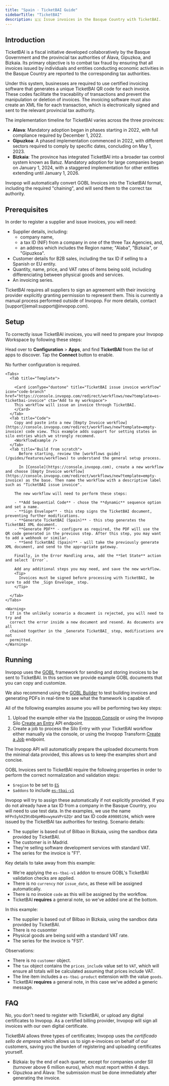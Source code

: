 ```yaml
---
title: "Spain · TicketBAI Guide"
sidebarTitle: "TicketBAI"
description: 🇪🇸 Issue invoices in the Basque Country with TicketBAI.
---
```



## Introduction

TicketBAI is a fiscal initiative developed collaboratively by the Basque Government and the provincial tax authorities of Álava, Gipuzkoa, and Bizkaia. Its primary objective is to combat tax fraud by ensuring that all invoices issued by individuals and entities conducting economic activities in the Basque Country are reported to the corresponding tax authorities.

Under this system, businesses are required to use certified invoicing software that generates a unique TicketBAI QR code for each invoice. These codes facilitate the traceability of transactions and prevent the manipulation or deletion of invoices. The invoicing software must also create an XML file for each transaction, which is electronically signed and sent to the relevant provincial tax authority.

The implementation timeline for TicketBAI varies across the three provinces:

- **Alava**: Mandatory adoption began in phases starting in 2022, with full compliance required by December 1, 2022.
- **Gipuzkoa**: A phased implementation commenced in 2022, with different sectors required to comply by specific dates, concluding on May 1, 2023.
- **Bizkaia**: The province has integrated TicketBAI into a broader tax control system known as Batuz. Mandatory adoption for large companies began on January 1, 2024, with a staggered implementation for other entities extending until January 1, 2026.

Invopop will automatically convert GOBL Invoices into the TicketBAI format, including the required "chaining", and will send them to the correct tax authority.

## Prerequisites

In order to register a supplier and issue invoices, you will need:

- Supplier details, including:
  - company name,
  - a tax ID (NIF) from a company in one of the three Tax Agencies, and,
  - an address which includes the Region name; "Alaba", "Bizkaia", or "Gipuzkoa".
- Customer details for B2B sales, including the tax ID if selling to a Spanish or EU entity.
- Quantity, name, price, and VAT rates of items being sold, including differenciating between physical goods and services.
- An invoicing series.

<Info>
  TicketBAI requires all suppliers to sign an agreement with their invoicing
  provider explicitly granting permission to represent them. This is currently a
  manual process performed outside of Invopop. For more details, contact
  [support](email:support@invopop.com).
</Info>

## Setup

To correctly issue TicketBAI invoices, you will need to prepare your Invopop Workspace by following these steps:
<Steps>
<Step title="Connect the TicketBAI app">

Head over to **Configuration** > **Apps**, and find **TicketBAI** from the list of apps to discover. Tap the **Connect** button to enable.

No further configuration is required.

</Step>

<Step title="Create invoice workflow">


    <Tabs>
      <Tab title="Template">

        <Card iconType="duotone" title="TicketBAI issue invoice workflow" icon="code-branch" href="https://console.invopop.com/redirect/workflows/new?template=es-ticketbai-invoice" cta="Add to my workspace">
        This workflow will issue an invoice through TicketBAI.
        </Card>
      </Tab>
      <Tab title="Code">
        Copy and paste into a new [Empty Invoice workflow](https://console.invopop.com/redirect/workflows/new?template=empty-invoice) code view. This example adds support for setting states on silo entries which we strongly recomend.
        <WorkflowExample />
      </Tab>
      <Tab title="Build from scratch">
          Before starting, review the [workflows guide](/guides/features/workflows) to understand the general setup process.

          In [Console](https://console.invopop.com), create a new workflow and choose [Empty Invoice workflow](https://console.invopop.com/redirect/workflows/new?template=empty-invoice) as the base. Then name the workflow with a descriptive label such as "TicketBAI issue invoice".

        The new workflow will need to perform these steps:

        - **Add Sequential Code** - chose the **dynamic** sequence option and set a name.
        - **Sign Envelope** - this step signs the TicketBAI document, preventing further modifications.
        - **Generate TicketBAI (Spain)** - this step generates the TicketBAI XML document.
        - **Generate PDF** - configure as required, the PDF will use the QR code generated in the previous step. After this step, you may want to add a webhook or similar.
        - **Send TicketBAI (Spain)** - will take the previously generate XML document, and send to the appropriate gateway.

        Finally, in the Error Handling area, add the **Set State** action and select `Error`.

        Add any additional steps you may need, and save the new workflow.
        <Tip>
          Invoices must be signed before processing with TicketBAI, be sure to add the _Sign Envelope_ step.
        </Tip>

      </Tab>
    </Tabs>

    <Warning>
      If in the unlikely scenario a document is rejected, you will need to try and
      correct the error inside a new document and resend. As documents are all
      chained together in the _Generate TicketBAI_ step, modifications are not
      permitted.
    </Warning>

</Step>

</Steps>

## Running

Invopop uses the [GOBL](https://docs.gobl.org) framework for sending and storing invoices to be sent to TicketBAI. In this section we provide example GOBL documents that you can copy and customize.

We also recommend using the [GOBL Builder](https://build.gobl.org) to test building invoices and generating PDFs in real-time to see what the framework is capable of.

All of the following examples assume you will be performing two key steps:

1. Upload the example either via the [Invopop Console](https://console.invopop.com) or using the Invopop Silo [Create an Entry](/api-ref/silo/entries/create-an-entry-put) API endpoint.
2. Create a job to process the Silo Entry with your TicketBAI workflow either manually via the console, or using the Invopop Transform [Create a Job](/api-ref/transform/jobs/create-a-job-put) endpoint.

The Invopop API will automatically prepare the uploaded documents from the minimal data provided, this allows us to keep the examples short and concise.

GOBL Invoices sent to TicketBAI require the following properties in order to perform the correct normalization and validation steps:

- `$region` to be set to [`ES`](https://docs.gobl.org/regimes/es)
- `$addons` to include [`es-tbai-v1`](https://docs.gobl.org/addons/es-tbai-v1)

Invopop will try to assign these automatically if not explicitly provided.
<Tip>
  If you do not already have a tax ID from a company in the Basque Country, you
  will need to use test data. In the examples, we use the name
  `HFPn5yhXZ9tdD4pHRbvwymaVPrGZQr` and tax ID code `A99805194`, which were
  issued by the TicketBAI tax authorities for testing.
</Tip>
<AccordionGroup>
<Accordion title="B2B Invoice">
Scenario details:

- The supplier is based out of Bilbao in Bizkaia, using the sandbox data provided by TicketBAI.
- The customer is in Madrid.
- They're selling software development services with standard VAT.
- The series for the invoice is "F1".

<B2BInvoice />

Key details to take away from this example:

- We're applying the `es-tbai-v1` addon to ensure GOBL's TicketBAI validation checks are applied.
- There is no `currency` nor `issue_date`, as these will be assigned automatically.
- There is no invoice `code` as this will be assigned by the workflow.
- TicketBAI **requires** a general note, so we've added one at the bottom.

</Accordion>
<Accordion title="B2C Simplified Invoice">
In this example:

- The supplier is based out of Bilbao in Bizkaia, using the sandbox data provided by TicketBAI.
- There is no cusomter
- Physical goods are being sold with a standard VAT rate.
- The series for the invoice is "FS1".

<B2CInvoice />

Observations:

- There is no `customer` object.
- The `tax` object contains the `prices_include` value set to `VAT`, which will ensure all totals will be calculated assuming that prices include VAT.
- The line item includes a `es-tbai-product` extension with the value `goods`.
- TicketBAI **requires** a general note, in this case we've added a generic message.

</Accordion>
</AccordionGroup>


## FAQ
<AccordionGroup>
<Accordion title="Do I need a digital certificate or any registration with TicketBAI?">
No, you don't need to register with TicketBAI, or upload any digital certificates to Invopop. As a certified billing provider, Invopop will sign all invoices with our own digital certificate.

TicketBAI allows three types of certificates; Invopop uses the *certificado sello de empresa* which allows us to sign e-invoices on behalf of our customers, saving you the burden of registering and uploading certificates yourself.
</Accordion>
<Accordion title="What is the deadline for uploading invoices from the time the sale is made?">
- Bizkaia: by the end of each quarter, except for companies under SII (turnover above 6 million euros), which must report within 4 days.
- Gipuzkoa and Álava: The submission must be done immediately after generating the invoice.
</Accordion>
</AccordionGroup>
